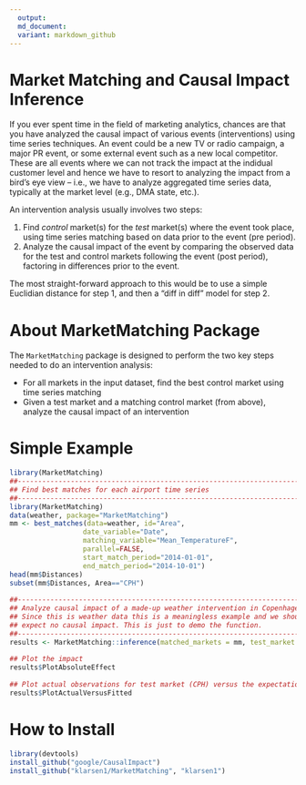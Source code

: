 ```yaml
---
  output:
  md_document:
  variant: markdown_github
---
```

  
# Market Matching and Causal Impact Inference
If you ever spent time in the field of marketing analytics, chances are that you have analyzed the causal impact of various events (interventions) using time series techniques. An event could be a new TV or radio campaign, a major PR event, or some external event such as a new local competitor. These are all events where we can not track the impact at the indidual customer level and hence we have to resort to analyzing the impact from a bird's eye view – i.e., we have to analyze aggregated time series data, typically at the market level (e.g., DMA state, etc.).   

An intervention analysis usually involves two steps:

1. Find *control* market(s) for the *test* market(s) where the event took place, using time series matching based on data prior to the event (pre period).
2. Analyze the causal impact of the event by comparing the observed data for the test and control markets following the event (post period), factoring in differences prior to the event. 

The most straight-forward approach to this would be to use a simple Euclidian distance for step 1, and then a "diff in diff" model for step 2. 

# About MarketMatching Package

The `MarketMatching` package is designed to perform the two key steps needed to do an intervention analysis:

* For all markets in the input dataset, find the best control market using time series matching
* Given a test market and a matching control market (from above), analyze the causal impact of an intervention

# Simple Example
```r
library(MarketMatching)
##-----------------------------------------------------------------------
## Find best matches for each airport time series
##-----------------------------------------------------------------------
library(MarketMatching)
data(weather, package="MarketMatching")
mm <- best_matches(data=weather, id="Area", 
                  date_variable="Date", 
                  matching_variable="Mean_TemperatureF", 
                  parallel=FALSE, 
                  start_match_period="2014-01-01",
                  end_match_period="2014-10-01")
head(mm$Distances)
subset(mm$Distances, Area=="CPH")
 
##-----------------------------------------------------------------------
## Analyze causal impact of a made-up weather intervention in Copenhagen
## Since this is weather data this is a meaningless example and we should 
## expect no causal impact. This is just to demo the function.
##-----------------------------------------------------------------------
results <- MarketMatching::inference(matched_markets = mm, test_market = "CPH", end_post_period = "2015-10-01")
 
## Plot the impact
results$PlotAbsoluteEffect
 
## Plot actual observations for test market (CPH) versus the expectation (based on the control)
results$PlotActualVersusFitted

```

# How to Install
```r
library(devtools)
install_github("google/CausalImpact")
install_github("klarsen1/MarketMatching", "klarsen1")
```
